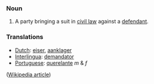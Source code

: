 ===Noun===
#A party bringing a suit in [[civil law]] against a [[defendant]].

===Translations===
*[[Dutch]]: [[eiser]], [[aanklager]]
*[[Interlingua]]: [[demandator]]
*[[Portuguese]]: [[querelante]] ''m'' & ''f''

([[w:plaintiff|Wikipedia article]])